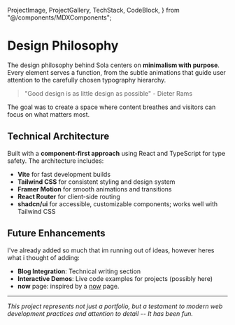   ProjectImage,
  ProjectGallery,
  TechStack,
  CodeBlock,
} from "@/components/MDXComponents";

# Design Philosophy

The design philosophy behind Sola centers on **minimalism with purpose**. Every element serves a function, from the subtle animations that guide user attention to the carefully chosen typography hierarchy.

> "Good design is as little design as possible" - Dieter Rams

The goal was to create a space where content breathes and visitors can focus on what matters most.

## Technical Architecture

Built with a **component-first approach** using React and TypeScript for type safety. The architecture includes:

- **Vite** for fast development builds
- **Tailwind CSS** for consistent styling and design system
- **Framer Motion** for smooth animations and transitions
- **React Router** for client-side routing
- **shadcn/ui** for accessible, customizable components; works well with Tailwind CSS

<ProjectImage
  src="/projects/expert-loc.png"
  alt="Performance metrics"
  caption="Lighthouse performance results"
  size="full"
/>

## Future Enhancements

I've already added so much that im running out of ideas, however heres what i thought of adding:

- **Blog Integration**: Technical writing section
- **Interactive Demos**: Live code examples for projects (possibly here)
- **now** page: inspired by a <a href="https://nownownow.com/" target="_blank" rel="noopener noreferrer">now</a> page.

---

_This project represents not just a portfolio, but a testament to modern web development practices and attention to detail -- It has been fun._
